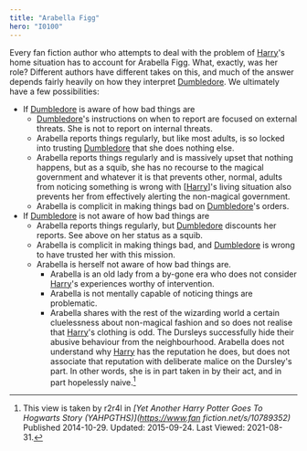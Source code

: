 ```yaml
---
title: "Arabella Figg"
hero: "I0100"
---
```


Every fan fiction author who attempts to deal with the problem of [Harry]'s home
situation has to account for Arabella Figg.  What, exactly, was her role?
Different authors have different takes on this, and much of the answer depends
fairly heavily on how they interpret [Dumbledore].  We ultimately have a few
possibilities:

* If [Dumbledore] is aware of how bad things are
	* [Dumbledore]'s instructions on when to report are focused on external
	  threats.  She is not to report on internal threats.
	* Arabella reports things regularly, but like most adults, is so locked into
	  trusting [Dumbledore] that she does nothing else.
	* Arabella reports things regularly and is massively upset that nothing
	  happens, but as a squib, she has no recourse to the magical government and
		whatever it is that prevents other, normal, adults from noticing something
		is wrong with [[Harry]]'s living situation also prevents her from
		effectively alerting the non-magical government.
	* Arabella is complicit in making things bad on [Dumbledore]'s orders.
* If [Dumbledore] is not aware of how bad things are
	* Arabella reports things regularly, but [Dumbledore] discounts her
	  reports.  See above on her status as a squib.
	* Arabella is complicit in making things bad, and [Dumbledore] is wrong to
	  have trusted her with this mission.
	* Arabella is herself not aware of how bad things are.
		* Arabella is an old lady from a by-gone era who does not consider [Harry]'s
		  experiences worthy of intervention.
		* Arabella is not mentally capable of noticing things are problematic.
		* Arabella shares with the rest of the wizarding world a certain
		  cluelessness about non-magical fashion and so does not realise that
			[Harry]'s clothing is odd.  The Dursleys successfully hide their abusive
			behaviour from the neighbourhood.  Arabella does not understand why [Harry]
			has the reputation he does, but does not associate that reputation with
			deliberate malice on the Dursley's part.  In other words, she is in part
			taken in by their act, and in part hopelessly naive.[^20210831-1]

[Dumbledore]: <../../dumbledore/albus_percival_wulfric_brian>

[Harry]: <../../potter/harry_james/>

[^20210831-1]: This view is taken by r2r4l in
    _[Yet Another Harry Potter Goes To Hogwarts Story (YAHPGTHS)](https://www.fan fiction.net/s/10789352)_
		Published 2014-10-29. Updated: 2015-09-24. Last Viewed: 2021-08-31.
